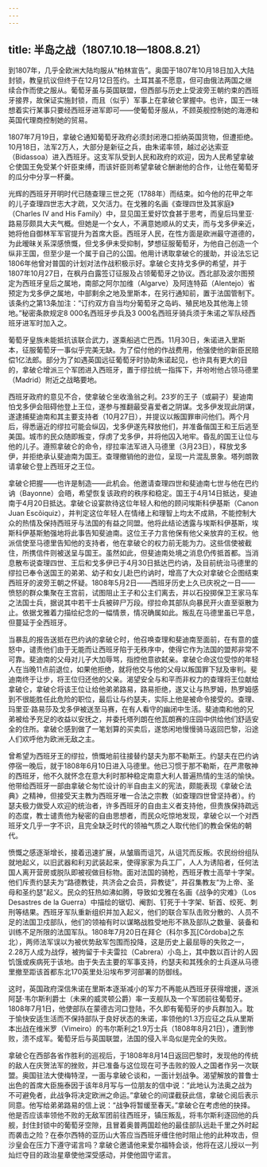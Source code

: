 ```yaml
---
---
---
```

title: 半岛之战（1807.10.18—1808.8.21）
---




到1807年，几乎全欧洲大陆均服从“柏林宣告”。奥国于1807年10月18日加入大陆封锁，教皇抗议但终于在12月12日签约。土耳其虽不愿意，但可由俄法两国之继续合作而使之服从。葡萄牙虽与英国联盟，但西部与历史上受波旁王朝约束的西班牙接界，故保证实施封锁，而且（似乎）军事上在拿破仑掌握中。也许，国王一味想着实行某事只要经西班牙进军即可——使葡萄牙服从，不顾英舰控制她的海港和英国代理商控制她的贸易。

1807年7月19日，拿破仑通知葡萄牙政府必须封闭港口拒纳英国货物，但遭拒绝。10月18日，法军2万人，大部分是新征之兵，由朱诺率领，越过必达索亚（Bidassoa）进入西班牙。这支军队受到人民和政府的欢迎，因为人民希望拿破仑使国王免受某个奸臣束缚，而该奸臣则希望拿破仑酬谢他的合作，让他在葡萄牙的瓜分中分享一杯羹。

光辉的西班牙开明时代已随查理三世之死（1788年）而结束。如今他的花甲之年的儿子查理四世志大才疏，又欠活力。在戈雅的名画《查理四世及其家庭》（Charles IV and His Family）中，显见国王爱好饮食甚于思考，而皇后玛里亚·路易莎颇具大夫气概。但她是一个女人，不满意她顺从的丈夫，而与戈多伊亲近，她将他自御林军军官提升为首席大臣。西班牙人民，在性方面是欧洲最守道德的，为此暧昧关系深感愤慨，但戈多伊未受抑制，梦想征服葡萄牙，为他自己创造一个纵非王国，但至少是一个属于自己的公国。他用计诱取拿破仑的援助，并设法忘记1806年他曾对普国的计划对法作战积极示好。拿破仑支持戈多伊的希望，并于1807年10月27日，在枫丹白露签订征服及占领葡萄牙之协议。西北部及波尔图预定为西班牙皇后之属地，南部之阿尔加维（Algarve）及阿连特茹（Alentejo）省预定为戈多伊之属地，中部剩余之地及里斯本，在另行通知前，置于法国管制下。该条约之第13条加注：“订约双方自当均分葡萄牙之岛屿、殖民地及其他海上领地。”秘密条款规定8 000名西班牙步兵及3 000名西班牙骑兵须于朱诺之军队经西班牙进军时加入之。

葡萄牙皇族未能抵抗该联合武力，遂乘船逃亡巴西。11月30日，朱诺进入里斯本，征服葡萄牙一事似乎完美无缺。为了偿付他的作战费用，他强使他的新臣民赔偿1亿法郎。部分为了如遇英国远征葡萄牙时协助朱诺起见，也许具有更大的目的，拿破仑增派三个军团进入西班牙，置于缪拉统一指挥下，并吩咐他占领马德里（Madrid）附近之战略要地。

西班牙政府的意见不合，使拿破仑坐收渔翁之利。23岁的王子（或嗣子）斐迪南怕戈多伊会阻碍他登上王位，遂参与推翻最受喜爱者之阴谋。戈多伊发现此阴谋，遂逮捕斐迪南和其主要支持者（10月27日），并提议以叛国罪审问他们。两个月后，得悉逼近的缪拉可能会纵囚，戈多伊遂先释放他们，并准备偕国王和王后逃至美国。城市的民众随即叛变，俘虏了戈多伊，并将他囚入地牢。昏乱的国王让位与他的儿子。遵照拿破仑的命令，缪拉率法军进入马德里（3月23日），释放戈多伊，并拒绝承认斐迪南为国王。查理撤销他的逊位，呈现一片混乱景象。塔列朗敦请拿破仑登上西班牙之王位。

拿破仑把握——也许是制造——此机会。他邀请查理四世和斐迪南七世与他在巴约讷（Bayonne）会晤，希望恢复该政府的秩序和稳定。国王于4月14日抵达，斐迪南于4月20日抵达。拿破仑设宴款待这位年轻人和他的顾问埃斯科伊基斯（Canon Juan Escõiquiz），并判定这位年轻人在情绪上和理智上均太不成熟，不能控制大众的热情及保持西班牙与法国的有益之同盟。他将此结论透露与埃斯科伊基斯，埃斯科伊基斯勉强地将此事告知斐迪南。这位王子力言他保有他父亲放弃的王权。他派信使至马德里告知他的支持者，他在拿破仑的权力前无能为力。这些信使被截住，所携信件则被送呈与国王。虽然如此，但斐迪南处境之消息仍传抵首都。当消息散布说查理四世、王后和戈多伊已于4月30日抵达巴约讷，及目前统治马德里的缪拉已奉令送国王的弟弟、幼子和女儿赴巴约讷时，增高了大众对拿破仑企图结束西班牙的波旁王朝之怀疑。1808年5月2日——西班牙历史上久已庆祝之一日——愤怒的群众集聚在王宫前，试图阻止王子和公主们离去，并以石投掷保卫王家马车之法国士兵，据说其中若干士兵被碎尸万段。缪拉命其部队向暴民开火直至驱散为止。依据戈雅着力描绘纪念的一幅情景，情况确属如此。叛乱在马德里虽已平息，但蔓延于全西班牙。

当暴乱的报告送抵在巴约讷的拿破仑时，他召唤查理和斐迪南至面前，在有意的盛怒中，谴责他们由于无能而让西班牙陷于无秩序中，使得它作为法国的盟邦非常不可靠。斐迪南的父母对儿子大加辱骂，指控他意欲弑亲。拿破仑命这位受惊的年轻人在当晚11点前退位，如果他拒绝，就将他交与他的父母以叛国罪下狱及审判。斐迪南终于让步，将王位归还他的父亲。渴望安全与和平而非权力的查理将王位献给拿破仑，拿破仑将该王位让给他弟弟路易，路易拒绝，遂又让与热罗姆，热罗姆感到不很能胜任此危险的职位，最后让与约瑟夫，实际上他是被命令接受的。查理、玛里亚·路易莎及戈多伊被送至马赛，在有人看守的幽闭中生活。斐迪南和他的兄弟被给予充足的收益以安抚之，并委托塔列朗在他瓦朗赛的庄园中供给他们舒适安全的住所。拿破仑感到做了一笔划算的买卖后，遂悠闲地慢慢骑马返回巴黎，沿途人们欢呼他为欧洲无敌之主。

曾希望为西班牙王的缪拉，愤慨地前往接替约瑟夫为那不勒斯王。约瑟夫在巴约讷停宿一晚后，就于1808年6月10日进入马德里。他已习惯于那不勒斯，在严肃敬神的西班牙，他不久就怀念在意大利时那种稳定南意大利人普遍热情的生活的愉快。他带给西班牙一部由拿破仑匆忙设计的半自由主义的宪法，颇能表现《拿破仑法典》之精神，但接受天主教为西班牙唯一合法之宗教（如查理四世曾坚持者）。约瑟夫极力做受人欢迎的统治者，许多西班牙的自由主义者支持他，但贵族保持疏远的态度，教士谴责他为秘密的自由思想者，而民众吃惊地发现，拿破仑以一个对西班牙文几乎一字不识，且完全缺乏时代的领袖气质之人取代他们的教会保佑的朝代。

愤慨之感逐渐增长，接着迅速扩展，从皱眉而诅咒，从诅咒而反叛。农民纷纷组队就地起义，以旧武器和利刃武装起来，使得家家为兵工厂，人人为诱陷者，任何法国人离开营房或脱队即被视做目标物。面对法国的骑枪，西班牙教士高举十字架。他们斥责约瑟夫为“路德教徒，共济会之会员，异教徒”，并召集教友“为上帝、圣母和圣约瑟”起义。民众的狂热如沸如腾，导致如戈雅在名画《战争的灾难》（Los Desastres de la Guerra）中描绘的锯切、阉割、钉死于十字架、斩首、绞死、刺刑等结果。西班牙军队重新组织并加入起义，他们的联合军队击败分散的、人员不足的法国卫戍部队，他们的领袖有时以谋略战胜受地形不熟及部队之数量、装备和训练不足所限的法国军队。1808年7月20日在拜仑（科尔多瓦[Cõrdoba]之东北），两师法军误以为被优势敌军包围而投降，这是历史上最屈辱的失败之一，2.28万人成为战俘，被拘留于卡夫雷拉（Cabrera）小岛上，其中数以百计的人因饥饿或疾病死于该地。由于失去主要的军事支持，约瑟夫和其残余的士兵遂从马德里撤至距该首都东北170英里处沿埃布罗河部署的防御线。

这时，英国政府深信朱诺在里斯本逐渐减小的军力不再能从西班牙获得增援，遂派阿瑟·韦尔斯利爵士（未来的威灵顿公爵）率一支舰队及一个军团前往葡萄牙。1808年7月1日，他使部队在蒙德古河口登陆，不久即有葡萄牙的步兵群加入。耽于愉快安适生活而不保持部队于良好状态的朱诺，率领他的1.3万应征之兵从里斯本出战在维米罗（Vimeiro）的韦尔斯利之1.9万士兵（1808年8月21日），遭到惨败，溃不成军。葡萄牙后与英国联盟，法国的侵入半岛似是完全的失败。

拿破仑在西部各省作胜利的巡视后，于1808年8月14日返回巴黎时，发现他的传统的敌人在庆贺法军的挫败，并已准备与这位现在可予击败的毁人之国者作另一次联盟。奥国驻法大使梅特涅，一面与拿破仑谈和，一面计划战争。渴望解放的普鲁士出色的首席大臣施泰因于该年8月写与一位朋友的信中说：“此地认为法奥之战为不可避免者，此战争将决定欧洲之命运。”拿破仑的间谍截获此信，拿破仑阅后表示同意。他写给弟弟路易的信上说：“战争将暂缓至春天。”拿破仑在考虑他的抉择。他是否应该率领他不败的无敌军团前往西班牙，镇压叛乱，将韦尔斯利逐回他的兵舰，封住封锁中的葡萄牙空隙，且冒着奥普两国趁他的最佳部队远赴千里之外时起而袭击之险？在泰尔西特的亚历山大答应当西班牙缠住他时阻止他的此种攻击，但沙皇会在压力下遵守诺言吗？拿破仑邀请他来爱尔福特会谈，他将在这儿授以一列灿烂夺目的政治星章使他深受感动，并使他固守诺言。